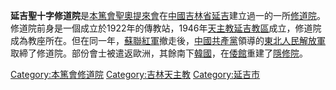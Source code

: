 {{unreferenced|time=2014-07-10T03:27:32+00:00}}
'''延吉聖十字修道院'''是[[本篤會|本篤會]][[聖奧提來會|聖奧提來會]]在[[中國|中國]][[吉林省|吉林省]][[延吉|延吉]]建立過一的一所[[修道院|修道院]]。修道院前身是一個成立於1922年的傳教站，1946年[[天主教延吉教區|天主教延吉教區]]成立，修道院成為教座所在。但在同一年，[[蘇聯紅軍|蘇聯紅軍]]撤走後，[[中國共產黨|中國共產黨]]領導的[[東北人民解放軍|東北人民解放軍]]取締了修道院。部份會士被遣返歐洲，其餘南下[[韓國|韓國]]，在[[倭館邑|倭館]]重建了[[倭館修道院|隱修院]]。

[[Category:本篤會修道院|Category:本篤會修道院]]
[[Category:吉林天主教|Category:吉林天主教]]
[[Category:延吉市|Category:延吉市]]